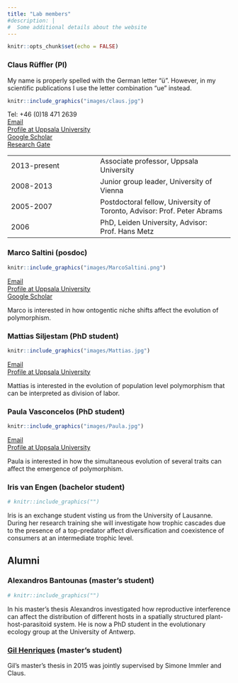 ```yaml
---
title: "Lab members"
#description: |
#  Some additional details about the website
---
```


```r
knitr::opts_chunk$set(echo = FALSE)
```

### Claus Rüffler (PI)

My name is properly spelled with the German letter "ü". However, in my scientific publications I use the letter combination "ue" instead.

::: {.floatting}
```r
knitr::include_graphics("images/claus.jpg")
```
Tel: +46 (0)18 471 2639  
[Email](mailto:claus.rueffler.ebc.uu.se)  
[Profile at Uppsala University](https://katalog.uu.se/profile/?id=N13-2069)  
[Google Scholar](https://scholar.google.com/citations?user=b28SPdgAAAAJ)  
[Research Gate](https://www.researchgate.net/profile/Claus-Rueffler)
:::


|  |  |
|:---|:-----|
|2013-present|Associate professor, Uppsala University|
|2008-2013|Junior group leader, University of Vienna|
|2005-2007|Postdoctoral fellow, University of Toronto, Advisor: Prof. Peter Abrams|
|2006| PhD, Leiden University, Advisor: Prof. Hans Metz|  
<!--|2009|Research Affiliate (3 month), Yale University, Advisor: Prof. Günter Wagner

Associate editor for Evolution (2016-2018)|-->

### Marco Saltini (posdoc)
::: {.floatting}
```r
knitr::include_graphics("images/MarcoSaltini.png")
```
[Email](mailto:marco.saltini.ebc.uu.se)  
[Profile at Uppsala University](https://katalog.uu.se/profile/?id=N20-692)  
[Google Scholar](https://scholar.google.com/citations?user=PzzFtg4AAAAJ&hl)  

Marco is interested in how ontogentic niche shifts affect the evolution of polymorphism.
:::

### Mattias Siljestam (PhD student)
::: {.floatting}
```r
knitr::include_graphics("images/Mattias.jpg")
```
[Email](mailto:mattias.siljestam.ebc.uu.se)  
[Profile at Uppsala University](https://katalog.uu.se/profile/?id=N14-1246)  

Mattias is interested in the evolution of population level polymorphism that can be interpreted as division of labor.
:::

### Paula Vasconcelos (PhD student)
::: {.floatting}
```r
knitr::include_graphics("images/Paula.jpg")
```
[Email](mailto:paula.vasconcelos.ebc.uu.se)  
[Profile at Uppsala University](https://katalog.uu.se/profile/?id=N15-2232)

Paula is interested in how the simultaneous evolution of several traits can affect the emergence of polymorphism.
:::

### Iris van Engen (bachelor student)
::: {.floatting}

```r
# knitr::include_graphics("")
```
Iris is an exchange student visting us from the University of Lausanne. During her research training she will investigate how trophic cascades due to the presence of a top-predator affect diversification and coexistence of consumers at an intermediate trophic level.
:::

## Alumni

### Alexandros Bantounas (master's student)
::: {.floatting}

```r
# knitr::include_graphics("")
```
In his master's thesis Alexandros investigated how reproductive interference can affect the distribution of different hosts in a spatially structured plant-host-parasitoid system. He is now a PhD student in the evolutionary ecology group at the University of Antwerp.
:::

### [Gil Henriques](https://gilhenriques.github.io/) (master's student)

Gil's master's thesis in 2015 was jointly supervised by Simone Immler and Claus.